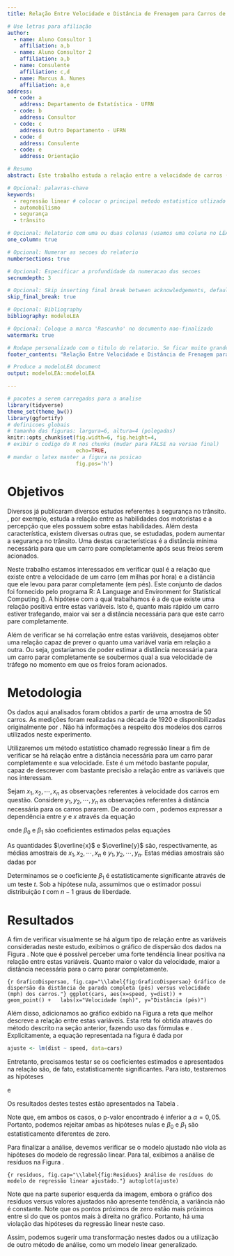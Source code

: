 ```yaml
---
title: Relação Entre Velocidade e Distância de Frenagem para Carros de Passeio

# Use letras para afiliação
author:
  - name: Aluno Consultor 1
    affiliation: a,b
  - name: Aluno Consultor 2
    affiliation: a,b
  - name: Consulente
    affiliation: c,d
  - name: Marcus A. Nunes
    affiliation: a,e
address:
  - code: a
    address: Departamento de Estatística - UFRN
  - code: b
    address: Consultor
  - code: c
    address: Outro Departamento - UFRN
  - code: d
    address: Consulente
  - code: e
    address: Orientação

# Resumo
abstract: Este trabalho estuda a relação entre a velocidade de carros (mph) e a distância (pés) que eles levaram para parar completamente. Utilizamos regressão linear simples para determinar se há relação entre estas duas variáveis.

# Opcional: palavras-chave
keywords:
  - regressão linear # colocar o principal metodo estatistico utlizado como primeira palavra chave a fim de facilitar a catalogacao do LEA
  - automobilismo
  - segurança
  - trânsito

# Opcional: Relatorio com uma ou duas colunas (usamos uma coluna no LEA)
one_column: true

# Opcional: Numerar as secoes do relatorio
numbersections: true

# Opcional: Especificar a profundidade da numeracao das secoes
secnumdepth: 3

# Opcional: Skip inserting final break between acknowledgements, default is false
skip_final_break: true

# Opcional: Bibliography 
bibliography: modeloLEA

# Opcional: Coloque a marca 'Rascunho' no documento nao-finalizado
watermark: true

# Rodape personalizado com o titulo do relatorio. Se ficar muito grande, deixe ele resumido.
footer_contents: "Relação Entre Velocidade e Distância de Frenagem para Carros de Passeio"

# Produce a modeloLEA document
output: modeloLEA::modeloLEA

---
```



```r
# pacotes a serem carregados para a analise
library(tidyverse)
theme_set(theme_bw())
library(ggfortify)
# definicoes globais 
# tamanho das figuras: largura=6, altura=4 (polegadas)
knitr::opts_chunk$set(fig.width=6, fig.height=4, 
# exibir o codigo do R nos chunks (mudar para FALSE na versao final)
                      echo=TRUE,
# mandar o latex manter a figura na posicao
                      fig.pos='h')
```


# Objetivos

Diversos já publicaram diversos estudos referentes à segurança no trânsito. \cite{McKenna1991}, por exemplo, estuda a relação entre as habilidades dos motoristas e a percepção que eles possuem sobre estas habilidades. Além desta característica, existem diversas outras que, se estudadas, podem aumentar a segurança no trânsito. Uma destas características é a distância mínima necessária para que um carro pare completamente após seus freios serem acionados.

Neste trabalho estamos interessados em verificar qual é a relação que existe entre a velocidade de um carro (em milhas por hora) e a distância que ele levou para parar completamente (em pés). Este conjunto de dados foi fornecido pelo programa R: A Language and Environment for Statistical Computing (\cite{R2017}). A hipótese com a qual trabalhamos é a de que existe uma relação positiva entre estas variáveis. Isto é, quanto mais rápido um carro estiver trafegando, maior vai ser a distância necessária para que este carro pare completamente.

Além de verificar se há correlação entre estas variáveis, desejamos obter uma relação capaz de prever o quanto uma variável varia em relação a outra. Ou seja, gostaríamos de poder estimar a distância necessária para um carro parar completamente se soubermos qual a sua velocidade de tráfego no momento em que os freios foram acionados.



# Metodologia

Os dados aqui analisados foram obtidos a partir de uma amostra de 50 carros. As medições foram realizadas na década de 1920 e disponibilizadas originalmente por \cite{Ezekiel1930}. Não há informações a respeito dos modelos dos carros utilizados neste experimento.

Utilizaremos um método estatístico chamado regressão linear a fim de verificar se há relação entre a distância necessária para um carro parar completamente e sua velocidade. Este é um método bastante popular, capaz de descrever com bastante precisão a relação entre as variáveis que nos interessam.

Sejam $x_1, x_2, \cdots, x_n$ as observações referentes à velocidade dos carros em questão. Considere $y_1, y_2, \cdots, y_n$ as observações referentes à distância necessária para os carros pararem. De acordo com \cite{Kutner2004}, podemos expressar a dependência entre $y$ e $x$ através da equação

\begin{equation}
y_i = \beta_0 + \beta_1x_i + \varepsilon_i,
\end{equation}

\noindent onde $\beta_0$ e $\beta_1$ são coeficientes estimados pelas equações

\begin{align}
\widehat{\beta}_1 &= \frac{\sum_{i=1}^n(x_i-\overline{x})(y_i-\overline{y})}{\sum_{i=1}^n(x_i-\overline{x})^2}  \label{estimadores01} \\
\widehat{\beta}_0 &= \overline{y}-\widehat{\beta}_1\overline{x}  \label{estimadores02}
\end{align}

\noindent As quantidades $\overline{x}$ e $\overline{y}$ são, respectivamente, as médias amostrais de $x_1, x_2, \cdots, x_n$ e $y_1, y_2, \cdots, y_n$. Estas médias amostrais são dadas por

\begin{align}
\overline{x} &= \frac{1}{n}\sum_{i=1}^nx_i \\
\overline{y} &= \frac{1}{n}\sum_{i=1}^ny_i 
\end{align}

Determinamos se o coeficiente $\beta_1$ é estatisticamente significante através de um teste $t$. Sob a hipótese nula, assumimos que o estimador possui distribuição $t$ com $n-1$ graus de liberdade.

# Resultados

A fim de verificar visualmente se há algum tipo de relação entre as variáveis consideradas neste estudo, exibimos o gráfico de dispersão dos dados na Figura \ref{fig:GraficoDispersao}. Note que é possível perceber uma forte tendência linear positiva na relação entre estas variáveis. Quanto maior o valor da velocidade, maior a distância necessária para o carro parar completamente.


```{r GraficoDispersao, fig.cap="\\label{fig:GraficoDispersao} Gráfico de dispersão da distância de parada completa (pés) versus velocidade (mph) dos carros."}
ggplot(cars, aes(x=speed, y=dist)) +
  geom_point() +
  labs(x="Velocidade (mph)", y="Distância (pés)")
```

Além disso, adicionamos ao gráfico exibido na Figura \ref{fig:GraficoDispersao} a reta que melhor descreve a relação entre estas variáveis. Esta reta foi obtida através do método descrito na seção anterior, fazendo uso das fórmulas \eqref{estimadores01} e \eqref{estimadores02}. Explicitamente, a equação representada na figura é dada por


```r
ajuste <- lm(dist ~ speed, data=cars)
```


\begin{equation}\label{equacaoFinal}
\widehat{y}_i = -17,5791 + 3,9324x_i.
\end{equation}

Entretanto, precisamos testar se os coeficientes estimados e apresentados na relação \eqref{equacaoFinal} são, de fato, estatisticamente significantes. Para isto, testaremos as hipóteses

\begin{align*}
H_0 &: \beta_0 = 0 \\
H_1 &: \beta_0 \neq 0 \\
\end{align*}

\noindent e 

\begin{align*}
H_0 &: \beta_1 = 0 \\
H_1 &: \beta_1 \neq 0 \\
\end{align*}

\noindent Os resultados destes testes estão apresentados na Tabela \ref{tab:Resultados}.

\begin{table}[!h]
\caption{\label{tab:Resultados} Resultados dos testes de hipóteses realizados para a análise de regressão.}
\begin{center}
\begin{tabular}{lrrrr}\hline
Coeficiente & \mbox{Estimativa} & \mbox{Erro Padrão} &   $t$  & \mbox{p-valor} \\ \hline
$\beta_0$   & -17,5791   &    6,7584   & -2,601 &  0,0123  \\
$\beta_1$   &   3,9324   &    0,4155   & 9,464  & <0,0001  \\ \hline
\end{tabular}
\end{center}
\end{table}

Note que, em ambos os casos, o p-valor encontrado é inferior a $\alpha = 0,05$. Portanto, podemos rejeitar ambas as hipóteses nulas e $\beta_0$ e $\beta_1$ são estatisticamente diferentes de zero.

Para finalizar a análise, devemos verificar se o modelo ajustado não viola as hipóteses do modelo de regressão linear. Para tal, exibimos a análise de resíduos na Figura \ref{fig:Residuos}.

```{r residuos, fig.cap="\\label{fig:Residuos} Análise de resíduos do modelo de regressão linear ajustado."}
autoplot(ajuste)
```


Note que na parte superior esquerda da imagem, embora o gráfico dos resíduos versus valores ajustados não apresente tendência, a variância não é constante. Note que os pontos próximos de zero estão mais próximos entre si do que os pontos mais à direita no gráfico. Portanto, há uma violação das hipóteses da regressão linear neste caso.

Assim, podemos sugerir uma transformação nestes dados ou a utilização de outro método de análise, como um modelo linear generalizado.


<!-- 
Perceba que o relatorio esta finalizado. Entretanto, ainda eh necessario colocar as referencias. Estas referencias devem ser colocadas dentro do arquivo 

modeloLEA.bib

que foi criado automaticamente dentro da pasta NomeDoRelatorio, criada quando relatorio foi inicializado atraves do menu do RStudio. Veja o estilo de citacao dentro dele e adapte de acordo com as suas necessidades.

Note que apenas as referencias citadas explicitamente dentro do texto aparecerao listadas ao final do relatorio. Portanto, nao esqueca de listar nenhuma delas no corpo do texto.
-->


